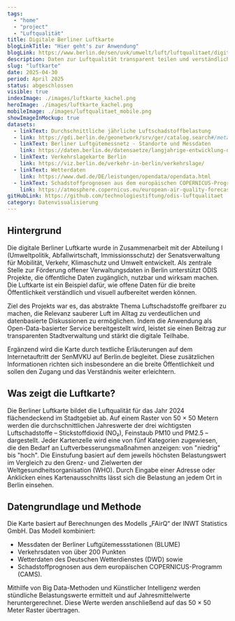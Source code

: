 ```yaml
---
tags:
  - "home"
  - "project"
  - "Luftqualität"
title: Digitale Berliner Luftkarte
blogLinkTitle: "Hier geht's zur Anwendung"
blogLink: https://www.berlin.de/sen/uvk/umwelt/luft/luftqualitaet/digitale-berliner-luftkarte/
description: Daten zur Luftqualität transparent teilen und verständlich machen – entwickelt für eine breite Öffentlichkeit.
slug: "luftkarte"
date: 2025-04-30
period: April 2025
status: abgeschlossen
visible: true
indexImage: ./images/luftkarte_kachel.png
heroImage: ./images/luftkarte_kachel.png
mobileImage: ./images/luftqualitaet_mobile.png
showImageInMockup: true
datasets:
  - linkText: Durchschnittliche jährliche Luftschadstoffbelastung
  - link: https://gdi.berlin.de/geonetwork/srv/ger/catalog.search#/metadata/61b1e3bd-938d-4261-a770-1a60f4717292
  - linkText: Berliner Luftgütemessnetz - Standorte und Messdaten
    link: https://daten.berlin.de/datensaetze/langjahrige-entwicklung-der-luftqualitat-berliner-luftgutemessnetz-standorte-und-messdaten-63b6c803
  - linkText: Verkehrslagekarte Berlin
    link: https://viz.berlin.de/verkehr-in-berlin/verkehrslage/
  - linkText: Wetterdaten
    link: https://www.dwd.de/DE/leistungen/opendata/opendata.html
  - linkText: Schadstoffprognosen aus dem europäischen COPERNICUS-Programm
    link: https://atmosphere.copernicus.eu/european-air-quality-forecast-plots
gitHubLink: https://github.com/technologiestiftung/odis-luftqualitaet
category: Datenvisualisierung
---
```


## Hintergrund

Die digitale Berliner Luftkarte wurde in Zusammenarbeit mit der Abteilung I (Umweltpolitik, Abfallwirtschaft, Immissionsschutz) der Senatsverwaltung für Mobilität, Verkehr, Klimaschutz und Umwelt entwickelt.
Als zentrale Stelle zur Förderung offener Verwaltungsdaten in Berlin unterstützt ODIS Projekte, die öffentliche Daten zugänglich, nutzbar und wirksam machen.
Die Luftkarte ist ein Beispiel dafür, wie offene Daten für die breite Öffentlichkeit verständlich und visuell aufbereitet werden können.

Ziel des Projekts war es, das abstrakte Thema Luftschadstoffe greifbarer zu machen, die Relevanz sauberer Luft im Alltag zu verdeutlichen und datenbasierte Diskussionen zu ermöglichen.
Indem die Anwendung als Open-Data-basierter Service bereitgestellt wird, leistet sie einen Beitrag zur transparenten Stadtverwaltung und stärkt die digitale Teilhabe.

Ergänzend wird die Karte durch textliche Erläuterungen auf dem Internetauftritt der SenMVKU auf Berlin.de begleitet. Diese zusätzlichen Informationen richten sich insbesondere an die breite Öffentlichkeit und sollen den Zugang und das Verständnis weiter erleichtern.

## Was zeigt die Luftkarte?

Die Berliner Luftkarte bildet die Luftqualität für das Jahr 2024 flächendeckend im Stadtgebiet ab.
Auf einem Raster von 50 × 50 Metern werden die durchschnittlichen Jahreswerte der drei wichtigsten Luftschadstoffe – Stickstoffdioxid (NO₂), Feinstaub PM10 und PM2.5 – dargestellt.
Jeder Kartenzelle wird eine von fünf Kategorien zugewiesen, die den Bedarf an Luftverbesserungsmaßnahmen anzeigen: von "niedrig" bis "hoch".
Die Einstufung basiert auf dem jeweils höchsten Belastungswert im Vergleich zu den Grenz- und Zielwerten der Weltgesundheitsorganisation (WHO). Durch Eingabe einer Adresse oder Anklicken eines Kartenausschnitts lässt sich die Belastung an jedem Ort in Berlin einsehen.

## Datengrundlage und Methode

Die Karte basiert auf Berechnungen des Modells „FAirQ“ der INWT Statistics GmbH.
Das Modell kombiniert:

- Messdaten der Berliner Luftgütemessstationen (BLUME)
- Verkehrsdaten von über 200 Punkten
- Wetterdaten des Deutschen Wetterdienstes (DWD) sowie
- Schadstoffprognosen aus dem europäischen COPERNICUS-Programm (CAMS).

Mithilfe von Big Data-Methoden und Künstlicher Intelligenz werden stündliche Belastungswerte ermittelt und auf Jahresmittelwerte heruntergerechnet.
Diese Werte werden anschließend auf das 50 × 50 Meter Raster übertragen.
